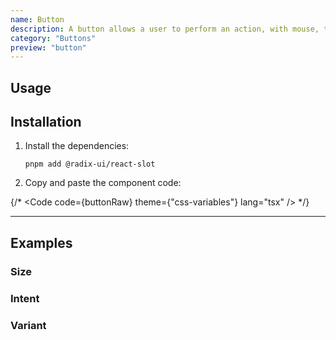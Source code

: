 ```yaml
---
name: Button
description: A button allows a user to perform an action, with mouse, touch, and keyboard interactions.
category: "Buttons"
preview: "button"
---
```





## Usage

<DemoBlock source={demoMainRaw}>
  <DemoMain client:load />
</DemoBlock>

## Installation

<DemoBlock source={buttonRaw} />

1. Install the dependencies:

   ```
   pnpm add @radix-ui/react-slot
   ```

2. Copy and paste the component code:

{/* <Code code={buttonRaw} theme={"css-variables"} lang="tsx" /> */}

---

## Examples

### Size

<DemoBlock source={demoSizeRaw}>
  <DemoSize client:load />
</DemoBlock>

### Intent

<DemoBlock source={demoIntentRaw}>
  <DemoIntent client:load />
</DemoBlock>

### Variant

<DemoBlock source={demoVariantRaw}>
  <DemoVariant client:load />
</DemoBlock>
